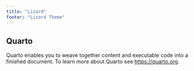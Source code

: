 ```yaml
---
title: "Lizard"
footer: "Lizard Theme"
---
```


## Quarto

Quarto enables you to weave together content and executable code into a finished document. To learn more about Quarto see <https://quarto.org>.
